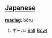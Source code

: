 == [[Japanese]] ==                                          

'''[[reading]]''': bôru

# ボール: [[Ball]], [[Bowl]]